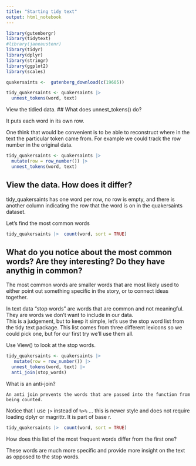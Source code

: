```yaml
---
title: "Starting tidy text"
output: html_notebook
---
```


```r
library(gutenbergr)
library(tidytext)
#library(janeaustenr)
library(tidyr)
library(dplyr)
library(stringr)
library(ggplot2)
library(scales)
```

```r
quakersaints <-  gutenberg_download(c(19605))
```

```r

tidy_quakersaints <- quakersaints |>
  unnest_tokens(word, text) 
```

View the tidied data. 
## What does unnest_tokens() do?

It puts each word in its own row.

One think that would be convenient is to be able to reconstruct where in the text the particular token came from.
For example we could track the row number in the original data.

```r

tidy_quakersaints <- quakersaints |> 
  mutate(row = row_number()) |>
  unnest_tokens(word, text) 
```
## View the data. How does it differ? 

tidy_quakersaints has one word per row, no row is empty, and there is another column indicating the row that the word is on in the quakersaints dataset.

Let's find the most common words


```r
tidy_quakersaints |>  count(word, sort = TRUE)
```

## What do you notice about the most common words?  Are they interesting? Do they have anythig in common?

The most common words are smaller words that are most likely used to either point out something specific in the story, or to connect ideas together.


In text data "stop words" are words that are common and not meaningful. They are words we don't want to include in our data.  
This  is a judgement, but to keep it simple, let's use the stop word list from the tidy text package.
This list comes from three different lexicons so we could pick one, but for our first try we'll use them all.

Use View()  to look at the stop words.


```r

tidy_quakersaints <- quakersaints |>
   mutate(row = row_number()) |>
  unnest_tokens(word, text) |>
  anti_join(stop_words)
```


What is an anti-join?
```{}
An anti join prevents the words that are passed into the function from being counted.
```

Notice that I use `|>` instead of `%>%` ... this is newer style and does not require loading dplyr or magrittr.  It is part of base r.


```r
tidy_quakersaints |>  count(word, sort = TRUE)
```
How does this list of the most frequent words differ from the first one? 

These words are much more specific and provide more insight on the text as opposed to the stop words.

